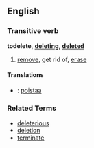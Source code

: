 ==English==
===Transitive verb===
'''todelete''', '''[[deleting]]''', '''[[deleted]]'''
# [[remove]], get rid of, [[erase]]

====Translations====
*{{msg:fi}}: [[poistaa]]

===Related Terms===
*[[deleterious]]
*[[deletion]]
*[[terminate]]